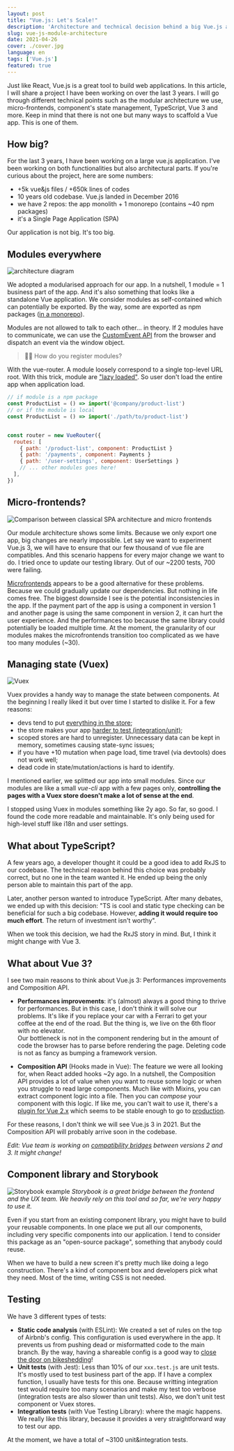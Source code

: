 ```yaml
---
layout: post
title: "Vue.js: Let's Scale!"
description: 'Architecture and technical decision behind a big Vue.js application.'
slug: vue-js-module-architecture
date: 2021-04-26
cover: ./cover.jpg
language: en
tags: ['Vue.js']
featured: true
---
```


Just like React, Vue.js is a great tool to build web applications. In this article, I will share a
project I have been working on over the last 3 years. I will go through different technical points
such as the modular architecture we use, micro-frontends, component's state management, TypeScript,
Vue 3 and more. Keep in mind that there is not one but many ways to scaffold a Vue app. This is one
of them.

## How big?

For the last 3 years, I have been working on a large vue.js application. I've been working on both
functionalities but also architectural parts. If you're curious about the project, here are some
numbers:

- +5k vue&js files / +650k lines of codes
- 10 years old codebase. Vue.js landed in December 2016
- we have 2 repos: the app monolith + 1 monorepo (contains ~40 npm packages)
- it's a Single Page Application (SPA)

Our application is not big. It's too big.

## Modules everywhere

![architecture diagram](./diagram.jpg)

We adopted a modularised approach for our app. In a nutshell, 1 module = 1 business part of the app.
And it's also something that looks like a standalone Vue application. We consider modules as
self-contained which can potentially be exported. By the way, some are exported as npm packages
([in a monorepo](/monorepo-pros-and-cons)).

Modules are not allowed to talk to each other... in theory. If 2 modules have to communicate, we can
use the [CustomEvent API](https://developer.mozilla.org/en-US/docs/Web/API/CustomEvent/CustomEvent)
from the browser and dispatch an event via the window object.

> 🙋‍♀️ How do you register modules?

With the vue-router. A module loosely correspond to a single top-level URL root. With this trick,
module are ["lazy loaded"](https://router.vuejs.org/guide/advanced/lazy-loading.html). So user don't
load the entire app when application load.

```js
// if module is a npm package
const ProductList = () => import('@company/product-list')
// or if the module is local
const ProductList = () => import('./path/to/product-list')


const router = new VueRouter({
  routes: [
    { path: '/product-list', component: ProductList }
    { path: '/payments', component: Payments }
    { path: '/user-settings', component: UserSettings }
    // ... other modules goes here!
  ],
})
```

## Micro-frontends?

![Comparison between classical SPA architecture and micro frontends](./micro-fe.png)

Our module architecture shows some limits. Because we only export one app, big changes are nearly
impossible. Let say we want to experiment Vue.js 3, we will have to ensure that our few thousand of
vue file are compatibles. And this scenario happens for every major change we want to do. I tried
once to update our testing library. Out of our ~2200 tests, 700 were failing.

[Microfrontends](/3-tips-scaling-vue-application#tip-2-consider-micro-frontends) appears to be a
good alternative for these problems. Because we could gradually update our dependencies. But nothing
in life comes free. The biggest downside I see is the potential inconsistencies in the app. If the
payment part of the app is using a component in version 1 and another page is using the same
component in version 2, it can hurt the user experience. And the performances too because the same
library could potentially be loaded multiple time. At the moment, the granularity of our modules
makes the microfrontends transition too complicated as we have too many modules (~30).

## Managing state (Vuex)

![Vuex](./vuex.png)

Vuex provides a handy way to manage the state between components. At the beginning I really liked it
but over time I started to dislike it. For a few reasons:

- devs tend to put
  [everything in the store](/3-tips-scaling-vue-application#tip-3-be-kind-with-your-store-vuex);
- the store makes your app
  [harder to test (integration/unit)](/vue-js-testing-library#testing-the-store-with-vuex);
- scoped stores are hard to unregister. Unnecessary data can be kept in memory, sometimes causing
  state-sync issues;
- if you have +10 mutation when page load, time travel (via devtools) does not work well;
- dead code in state/mutation/actions is hard to identify.

I mentioned earlier, we splitted our app into small modules. Since our modules are like a small
_vue-cli_ app with a few pages only, **controlling the pages with a Vuex store doesn't make a lot of
sense at the end**.

I stopped using Vuex in modules something like 2y ago. So far, so good. I found the code more
readable and maintainable. It's only being used for high-level stuff like i18n and user settings.

## What about TypeScript?

A few years ago, a developer thought it could be a good idea to add RxJS to our codebase. The
technical reason behind this choice was probably correct, but no one in the team wanted it. He ended
up being the only person able to maintain this part of the app.

Later, another person wanted to introduce TypeScript. After many debates, we ended up with this
decision: "TS is cool and static type checking can be beneficial for such a big codebase. However,
**adding it would require too much effort**. The return of investment isn't worthy".

When we took this decision, we had the RxJS story in mind. But, I think it might change with Vue 3.

## What about Vue 3?

I see two main reasons to think about Vue.js 3: Performances improvements and Composition API.

- **Performances improvements**: it's (almost) always a good thing to thrive for performances. But
  in this case, I don't think it will solve our problems. It's like if you replace your car with a
  Ferrari to get your coffee at the end of the road. But the thing is, we live on the 6th floor with
  no elevator.  
  Our bottleneck is not in the component rendering but in the amount of code the browser has to
  parse before rendering the page. Deleting code is not as fancy as bumping a framework version.

- **Composition API** (Hooks made in Vue): The feature we were all looking for, when React added
  hooks ~2y ago. In a nutshell, the Composition API provides a lot of value when you want to reuse
  some logic or when you struggle to read large components. Much like with Mixins, you can extract
  component logic into a file. Then you can _compose_ your component with this logic. If like me,
  you can't wait to use it, there's a [plugin for Vue 2.x](https://github.com/vuejs/composition-api)
  which seems to be stable enough to go to
  [production](https://github.com/vuejs/composition-api/issues/527).

For these reasons, I don't think we will see Vue.js 3 in 2021. But the Composition API will probably
arrive soon in the codebase.

_Edit: Vue team is working on
[compatibility bridges](https://twitter.com/vuejs/status/1388144585600274433) between versions 2
and 3. It might change!_

## Component library and Storybook

![Storybook example](./storybook.png) _Storybook is a great bridge between the frontend and the UX
team. We heavily rely on this tool and so far, we're very happy to use it._

Even if you start from an existing component library, you might have to build your reusable
components. In one place we put all our components, including very specific components into our
application. I tend to consider this package as an "open-source package", something that anybody
could reuse.

When we have to build a new screen it's pretty much like doing a lego construction. There's a kind
of component box and developers pick what they need. Most of the time, writing CSS is not needed.

## Testing

We have 3 different types of tests:

- **Static code analysis** (with ESLint): We created a set of rules on the top of Airbnb's config.
  This configuration is used everywhere in the app. It prevents us from pushing dead or misformatted
  code to the main branch. By the way, having a shareable config is a good way to
  [close the door on bikeshedding](/lesson-learned-maintaining-large-vue-js-codebase#close-the-door-on-bikeshedding)!
- **Unit tests** (with Jest): Less than 10% of our `xxx.test.js` are unit tests. It's mostly used to
  test business part of the app. If I have a complex function, I usually have tests for this one.
  Because writting integration test would require too many scenarios and make my test too verbose
  (integration tests are also slower than unit tests). Also, we don't unit test component or Vuex
  stores.
- **Integration tests** (with Vue Testing Library): where the magic happens. We really like this
  library, because it provides a very straightforward way to test our app.

At the moment, we have a total of ~3100 unit&integration tests.
